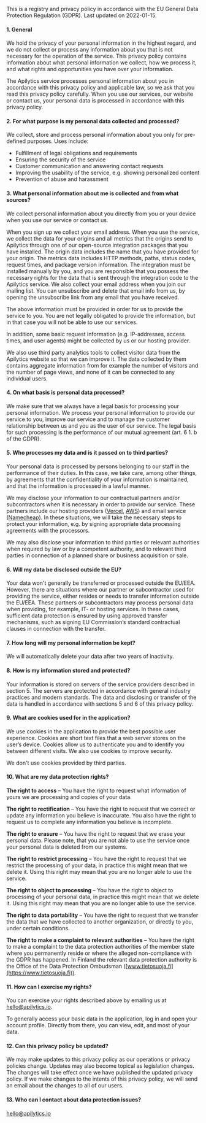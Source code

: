 This is a registry and privacy policy in accordance with the EU General Data
Protection Regulation (GDPR). Last updated on 2022-01-15.

#### 1. General

We hold the privacy of your personal information in the highest regard, and we
do not collect or process any information about you that is not necessary for
the operation of the service. This privacy policy contains information about
what personal information we collect, how we process it, and what rights and
opportunities you have over your information.

The Apilytics service processes personal information about you in
accordance with this privacy policy and applicable law, so we ask that you read
this privacy policy carefully. When you use our services, our website or
contact us, your personal data is processed in accordance with this privacy
policy.

#### 2. For what purpose is my personal data collected and processed?

We collect, store and process personal information about you only for
pre-defined purposes. Uses include:

- Fulfillment of legal obligations and requirements
- Ensuring the security of the service
- Customer communication and answering contact requests
- Improving the usability of the service, e.g. showing personalized content
- Prevention of abuse and harassment

#### 3. What personal information about me is collected and from what sources?

We collect personal information about you directly from you or your device when
you use our service or contact us.

When you sign up we collect your email address. When you use the service, we
collect the data for your origins and all metrics that the origins send to
Apilytics through one of our open-source integration packages that you have
installed. The origin data includes the name that you have provided for your
origin. The metrics data includes HTTP methods, paths, status codes, request
times, and package version information. The integration must be installed
manually by you, and you are responsible that you possess the necessary rights
for the data that is sent through the integration code to the Apilytics
service. We also collect your email address when you join our mailing list. You
can unsubscribe and delete that email info from us, by opening the unsubscribe
link from any email that you have received.

The above information must be provided in order for us to provide the service
to you. You are not legally obligated to provide the information, but in that
case you will not be able to use our services.

In addition, some basic request information (e.g. IP-addresses, access times,
and user agents) might be collected by us or our hosting provider.

We also use third party analytics tools to collect visitor data from the
Apilytics website so that we can improve it. The data collected by them
contains aggregate information from for example the number of visitors and the
number of page views, and none of it can be connected to any individual users.

#### 4. On what basis is personal data processed?

We make sure that we always have a legal basis for processing your personal
information. We process your personal information to provide our service to
you, improve our service and to manage the customer relationship between us and
you as the user of our service. The legal basis for such processing is the
performance of our mutual agreement (art. 6 1. b of the GDPR).

#### 5. Who processes my data and is it passed on to third parties?

Your personal data is processed by persons belonging to our staff
in the performance of their duties. In this case, we take care, among other
things, by agreements that the confidentiality of your information is
maintained, and that the information is processed in a lawful manner.

We may disclose your information to our contractual partners and/or
subcontractors when it is necessary in order to provide our service. These
partners include our hosting providers ([Vercel](https://vercel.com),
[AWS](https://aws.amazon.com)) and email service
([Namecheap](https://www.namecheap.com)). In these situations, we will take the
necessary steps to protect your information, e.g. by signing appropriate data
processing agreements with the processors.

We may also disclose your information to third parties or relevant authorities
when required by law or by a competent authority, and to relevant third parties
in connection of a planned share or business acquisition or sale.

#### 6. Will my data be disclosed outside the EU?

Your data won't generally be transferred or processed outside the EU/EEA. However, there are
situations where our partner or subcontractor used for providing the service, either resides or
needs to transfer information outside the EU/EEA. These partners or subcontractors may process
personal data when providing, for example, IT- or hosting services. In these cases, sufficient data
protection is ensured by using approved transfer mechanisms, such as signing EU Commission’s
standard contractual clauses in connection with the transfer.

#### 7. How long will my personal information be kept?

We will automatically delete your data after two years of inactivity.

#### 8. How is my information stored and protected?

Your information is stored on servers of the service providers described in
section 5. The servers are protected in accordance with general industry
practices and modern standards. The data and disclosing or transfer of the data
is handled in accordance with sections 5 and 6 of this privacy policy.

#### 9. What are cookies used for in the application?

We use cookies in the application to provide the best possible user experience.
Cookies are short text files that a web server stores on the user’s device.
Cookies allow us to authenticate you and to identify you between different
visits. We also use cookies to improve security.

We don't use cookies provided by third parties.

#### 10. What are my data protection rights?

**The right to access** – You have the right to request what information of
yours we are processing and copies of your data.

**The right to rectification** – You have the right to request that we correct
or update any information you believe is inaccurate. You also have the right to
request us to complete any information you believe is incomplete.

**The right to erasure** – You have the right to request that we erase your
personal data. Please note, that you are not able to use the service once your
personal data is deleted from our systems.

**The right to restrict processing** – You have the right to request that we
restrict the processing of your data, in practice this might mean that we
delete it. Using this right may mean that you are no longer able to use the
service.

**The right to object to processing** – You have the right to object to
processing of your personal data, in practice this might mean that we delete
it. Using this right may mean that you are no longer able to use the service.

**The right to data portability** – You have the right to request that we
transfer the data that we have collected to another organization, or directly
to you, under certain conditions.

**The right to make a complaint to relevant authorities** – You have the right
to make a complaint to the data protection authorities of the member state
where you permanently reside or where the alleged non-compliance with the GDPR
has happened. In Finland the relevant data protection authority is the Office
of the Data Protection Ombudsman
([www.tietosuoja.fi](https://www.tietosuoja.fi)).

#### 11. How can I exercise my rights?

You can exercise your rights described above by emailing us at
[hello@apilytics.io](mailto:hello@apilytics.io).

To generally access your basic data in the application, log in and open your
account profile. Directly from there, you can view, edit, and most of your
data.

#### 12. Can this privacy policy be updated?

We may make updates to this privacy policy as our operations or privacy
policies change. Updates may also become topical as legislation changes. The
changes will take effect once we have published the updated privacy policy. If
we make changes to the intents of this privacy policy, we will send an email
about the changes to all of our users.

#### 13. Who can I contact about data protection issues?

[hello@apilytics.io](mailto:hello@apilytics.io)
